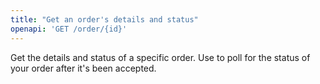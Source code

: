 ```yaml
---
title: "Get an order's details and status"
openapi: 'GET /order/{id}'
---
```

Get the details and status of a specific order. Use to poll for the status of your order after it's been accepted.
